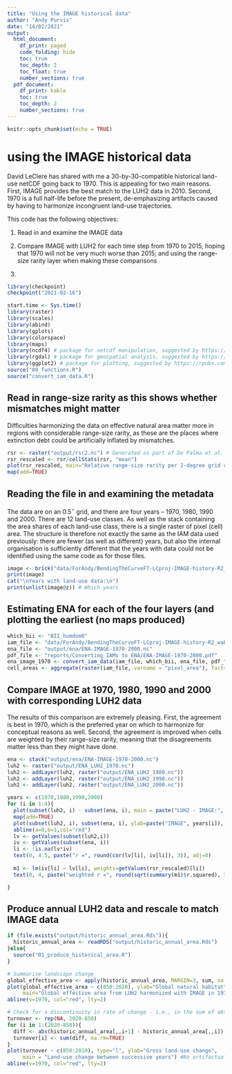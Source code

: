 ```yaml
---
title: "Using the IMAGE historical data"
author: "Andy Purvis"
date: "14/02/2021"
output:
  html_document: 
    df_print: paged
    code_folding: hide
    toc: true
    toc_depth: 2
    toc_float: true
    number_sections: true
  pdf_document:
    df_print: kable
    toc: true
    toc_depth: 2
    number_sections: true
---
```


```r
knitr::opts_chunk$set(echo = TRUE)
```

# using the IMAGE historical data

David LeClere has shared with me a 30-by-30-compatible historical land-use netCDF going back to 1970. This is appealing for two main reasons. First, IMAGE provides the best match to the LUH2 data in 2010. Second, 1970 is a full half-life before the present, de-emphasizing artifacts caused by having to harmonize incongruent land-use trajectories.

This code has the following objectives:

1. Read in and examine the IMAGE data

2. Compare IMAGE with LUH2 for each time step from 1970 to 2015, hoping that 1970 will not be very much worse than 2015; and using the range-size rarity layer when making these comparisons

3. 
```r
library(checkpoint)
checkpoint("2021-02-16")

start.time <- Sys.time()
library(raster)
library(scales)
library(abind)
library(gplots)
library(colorspace)
library(maps)
library(ncdf4) # package for netcdf manipulation, suggested by https://rpubs.com/boyerag/297592
library(rgdal) # package for geospatial analysis, suggested by https://rpubs.com/boyerag/297592
library(ggplot2) # package for plotting, suggested by https://rpubs.com/boyerag/297592
source("00_functions.R")
source("convert_iam_data.R")
```
## Read in range-size rarity as this shows whether mismatches might matter
Difficulties harmonizing the data on effective natural area matter more in regions with considerable range-size rarity, as these are the places where extinction debt could be artificially inflated by mismatches.

```r
rsr <- raster("output/rsr2.nc") # Generated as part of De Palma et al. (in prep.), as the sum of the 44 grid cells per 2-degree cell
rsr_rescaled <- rsr/cellStats(rsr, "mean")
plot(rsr_rescaled, main="Relative range-size rarity per 2-degree grid cell in 2015")
map(add=TRUE)
```

## Reading the file in and examining the metadata
The data are on an 0.5$^\circ$ grid, and there are four years -- 1970, 1980, 1990 and 2000. There are 12 land-use classes. As well as the stack containing the area shares of each land-use class, there is a single raster of pixel (cell) area. The structure is therefore not exactly the same as the IAM data used previously: there are fewer (as well as different) years, but also the internal organisation is sufficiently different that the years with data could not be identified using the same code as for those files.
```r
image <- brick("data/ForAndy/BendingTheCurveFT-LCproj-IMAGE-history-R2_wabn_31Jan2020_FinalMask.nc", level=3)
print(image)
cat("\nYears with land-use data:\n")
print(unlist(image@z)) # Which years
```

## Estimating ENA for each of the four layers (and plotting the earliest (no maps produced)

```r
which_bii <- "BII_humdom0"
iam_file <- "data/ForAndy/BendingTheCurveFT-LCproj-IMAGE-history-R2_wabn_31Jan2020_FinalMask.nc"
ena_file <- "output/ena/ENA-IMAGE-1970-2000.nc"
pdf_file <- "reports/Converting IAMs to ENA/ENA-IMAGE-1970-2000.pdf"
ena_image_1970 <- convert_iam_data(iam_file, which_bii, ena_file, pdf_file, yb=1970, ye=2000, ys=10)
cell_areas <- aggregate(raster(iam_file, varname = "pixel_area"), fact=4, fun=sum)

```
## Compare IMAGE at 1970, 1980, 1990 and 2000 with corresponding LUH2 data
The results of this comparison are extremely pleasing. First, the agreement is best in 1970, which is the preferred year on which to harmonize for conceptual reasons as well. Second, the agreement is improved when cells are weighted by their range-size rarity, meaning that the disagreements matter less than they might have done.

```r
ena <- stack("output/ena/ENA-IMAGE-1970-2000.nc")
luh2 <- raster("output/ENA_LUH2_1970.nc")
luh2 <- addLayer(luh2, raster("output/ENA_LUH2_1980.nc"))
luh2 <- addLayer(luh2, raster("output/ENA_LUH2_1990.nc"))
luh2 <- addLayer(luh2, raster("output/ENA_LUH2_2000.nc"))

years <- c(1970,1980,1990,2000)
for (i in 1:4){
  plot(subset(luh2, i) - subset(ena, i), main = paste("LUH2 - IMAGE:", years[i]))
  map(add=TRUE)
  plot(subset(luh2, i), subset(ena, i), ylab=paste("IMAGE", years[i]), xlab=paste("LUH2", years[i]))
  abline(a=0,b=1,col="red")
  lv <- getValues(subset(luh2,i))
  iv <- getValues(subset(ena, i))
  li <- !is.na(lv*iv)
  text(0, 4.5, paste("r =", round(cor(lv[li], iv[li]), 3)), adj=0)
  
  m1 <- lm(iv[li] ~ lv[li], weights=getValues(rsr_rescaled)[li])
  text(0, 4, paste("weighted r =", round(sqrt(summary(m1)$r.squared), 3)), adj=0)

}
```


## Produce annual LUH2 data and rescale to match IMAGE data
```r
if (file.exists("output/historic_annual_area.Rds")){
  historic_annual_area <- readRDS("output/historic_annual_area.Rds")
}else{
  source("01_produce_historical_area.R")
}

# Summarise landscape change
global_effective_area <- apply(historic_annual_area, MARGIN=3, sum, na.rm=TRUE)
plot(global_effective_area ~ c(850:2020), ylab="Global natural habitat", xlab="Year", type="l",
     main="Global effective area from LUH2 harmonized with IMAGE in 1970", sub="Note rise after Black Death")
abline(v=1970, col="red", lty=2)

# Check for a discontinuity in rate of change - i.e., in the sum of absolute year-to-year changes across grid cells
turnover <- rep(NA, 2020-850)
for (i in 1:(2020-850)){
  diff <- abs(historic_annual_area[,,i+1] - historic_annual_area[,,i])
  turnover[i] <- sum(diff, na.rm=TRUE)
}
plot(turnover ~ c(850:2019), type="l", ylab="Gross land-use change",
     main = "Land-use change between successive years") #No artifactual spike in the recent past or near future, so OK
abline(v=1970, col="red", lty=2)

```
